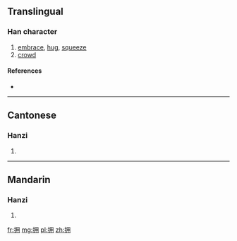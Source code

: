 {{also|擁}}
==Translingual==

===Han character===
{{Han char|rn=64|rad=手|as=05|sn=8|four=|canj=手月手 (QBQ)}}

# [[embrace]], [[hug]], [[squeeze]]
# [[crowd]]

====References====
* {{Han ref|kx=0427.161|hdz=31855.060|uh=62E5|ud=25317}}

----

==Cantonese==

===Hanzi===
{{yue-hanzi|jyut=|y=yung2|tra=擁}}

# {{defn|lang=yue|sort=手05}}

----

==Mandarin==

===Hanzi===
{{cmn-hanzi|tra=擁|pin=[[yǒng]] ([[yong3]]),[[yōng]] ([[yong1]])|wg=yung<sup>3</sup>}}

# {{defn|lang=cmn|sort=手05}}

[[fr:拥]]
[[mg:拥]]
[[pl:拥]]
[[zh:拥]]